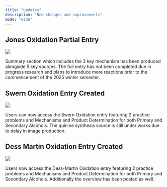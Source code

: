 ```yaml
---
title: "Updates"
description: "New changes and improvements"
mode: "wide"
---
```


<Update label="2024-11-27" description="Ported from the Original"> 

## Jones Oxidation Partial Entry

<Frame>
  <img src="/updates/jonesnail.png" />
</Frame>

Summary section which includes the 3 key mechanism has been produced alongside 5 key sources. The full entry has not been completed due in progress research and plans to introduce more reactions prior to the commencement of the 2025 winter semester.

## Swern Oxidation Entry Created

<Frame>
  <img src="/updates/swern.png" />
</Frame>

Users can now access the Swern Oxidation entry featuring 2 practice problems and Mechanisms and Product Determination for both Primary and Secondary Alcohols.
The quinine synthesis source is still under works due to delay in image production.

</Update>

<Update label="2024-11-20" description="My First Reaction"> 

## Dess Martin Oxidation Entry Created

<Frame>
  <img src="/updates/dmp1.png" />
</Frame>

Users now access the Dess-Martin Oxidation entry featuring 2 practice problems and Mechanisms and Product Determination for both Primary and Secondary Alcohols. Additionally the overview has been posted as well.

</Update>
